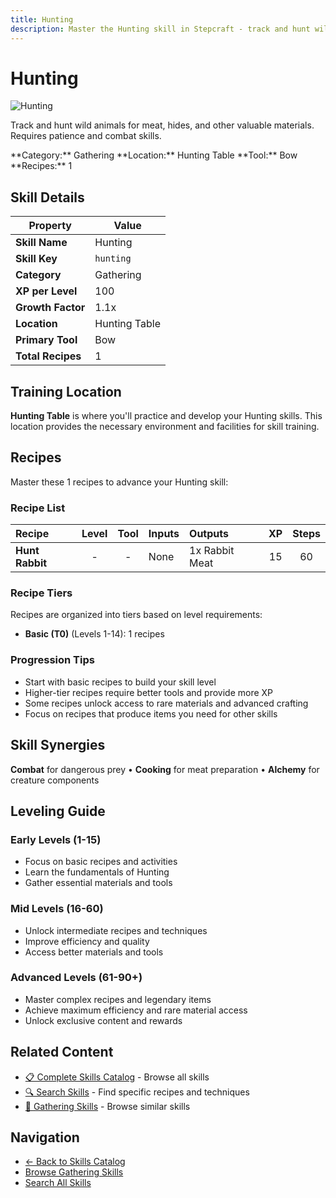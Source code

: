 ```yaml
---
title: Hunting
description: Master the Hunting skill in Stepcraft - track and hunt wild animals for meat, hides, and other valuable materials
---
```


# Hunting

<div className="flex items-start gap-6 mb-8">
  <div className="flex-shrink-0">
    <img src="/assets/icons/hunting.png" alt="Hunting" className="w-24 h-24 border rounded-lg" />
  </div>
  <div className="flex-1">
    <div className="space-y-2">
      <p className="text-lg text-muted-foreground">Track and hunt wild animals for meat, hides, and other valuable materials. Requires patience and combat skills.</p>
      <div className="flex flex-wrap gap-4 text-sm">
        <span className="px-2 py-1 bg-blue-100 dark:bg-blue-900 rounded-md">
          **Category:** Gathering
        </span>
        <span className="px-2 py-1 bg-purple-100 dark:bg-purple-900 rounded-md">
          **Location:** Hunting Table
        </span>
        <span className="px-2 py-1 bg-green-100 dark:bg-green-900 rounded-md">
          **Tool:** Bow
        </span>
        <span className="px-2 py-1 bg-amber-100 dark:bg-amber-900 rounded-md">
          **Recipes:** 1
        </span>
      </div>
    </div>
  </div>
</div>

## Skill Details

| Property | Value |
|----------|-------|
| **Skill Name** | Hunting |
| **Skill Key** | `hunting` |
| **Category** | Gathering |
| **XP per Level** | 100 |
| **Growth Factor** | 1.1x |
| **Location** | Hunting Table |
| **Primary Tool** | Bow |
| **Total Recipes** | 1 |

## Training Location

**Hunting Table** is where you'll practice and develop your Hunting skills. This location provides the necessary environment and facilities for skill training.


## Recipes

Master these 1 recipes to advance your Hunting skill:

### Recipe List

| Recipe | Level | Tool | Inputs | Outputs | XP | Steps |
|:-------|:-----:|:----:|:-------|:--------|:--:|:-----:|
| **Hunt Rabbit** | - | - | None | 1x Rabbit Meat | 15 | 60 |

### Recipe Tiers

Recipes are organized into tiers based on level requirements:

- **Basic (T0)** (Levels 1-14): 1 recipes

### Progression Tips

- Start with basic recipes to build your skill level
- Higher-tier recipes require better tools and provide more XP
- Some recipes unlock access to rare materials and advanced crafting
- Focus on recipes that produce items you need for other skills


## Skill Synergies

**Combat** for dangerous prey • **Cooking** for meat preparation • **Alchemy** for creature components

## Leveling Guide

### Early Levels (1-15)
- Focus on basic recipes and activities
- Learn the fundamentals of Hunting
- Gather essential materials and tools

### Mid Levels (16-60)
- Unlock intermediate recipes and techniques
- Improve efficiency and quality
- Access better materials and tools

### Advanced Levels (61-90+)
- Master complex recipes and legendary items
- Achieve maximum efficiency and rare material access
- Unlock exclusive content and rewards

## Related Content

- [📋 Complete Skills Catalog](/docs/skills) - Browse all skills
- [🔍 Search Skills](/search) - Find specific recipes and techniques
- [📝 Gathering Skills](/docs/skills#gathering) - Browse similar skills

## Navigation

- [← Back to Skills Catalog](/docs/skills)
- [Browse Gathering Skills](/docs/skills#gathering)
- [Search All Skills](/search)
